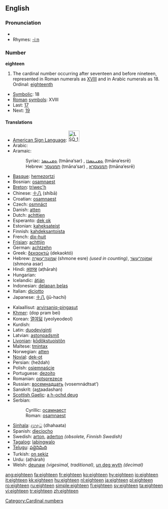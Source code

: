 ==English==

===Pronunciation===
*{{audio|en-us-eighteen.ogg|Audio (US)}}
*Rhymes: [[Rhymes:English:-iːn|-iːn]]

===Number===
'''eighteen'''

# The cardinal number occurring after seventeen and before nineteen, represented in Roman numerals as [[XVIII]] and in Arabic numerals as 18. Ordinal: [[eighteenth]]
*[[Symbolic]]: 18
*[[Roman]] [[symbol]]s: XVIII
* Last: [[seventeen|17]]
* Next: [[nineteen|19]]

====Translations====
{{trans-top|cardinal number}}
*[[American Sign Language]]: [[Image:LSQ 18.jpg|35px]]
*Arabic: {{Arab|[[ثمانية عشر]]}} {{unicode|(θamániaʈ ʕášar)}}
*Aramaic:
*:Syriac: [[ܬܡܢܥܣܪ]] (tmāna‘sar) {{m}}, [[ܬܡܢܥܣܪܐ]] (tmāna‘esrē) {{f}}
*:Hebrew: [[תמנעסר]] (tmāna‘sar) {{m}}, [[תמנעסרא]] (tmāna‘esrē) {{f}}
*[[Basque]]: [[hemezortzi]]
*Bosnian: [[osamnaest]]
*[[Breton]]: [[triwec'h]]
*Chinese: [[十八]] (shíbā)
*Croatian: [[osamnaest]]
*Czech: [[osmnáct]]
*Danish: [[atten]]
*Dutch: [[achttien]] {{f}}
*Esperanto: [[dek ok]]
*Estonian: [[kaheksateist]]
*Finnish: [[kahdeksantoista]]
*French: [[dix-huit]] {{m}}
*[[Frisian]]: [[achttjin]]
*German: [[achtzehn]] {{f}}
*Greek: [[δεκαοκτώ]] (dekaoktó)
*Hebrew: [[שמונה עשרה|שְׁמוֹנֶה־עֶשְׂרֵה]] (shmone esre) {{f}} ''(used in counting)'', [[שמונה עשר|שְׁמוֹנָה־עָשָׂר]] (shmona asar) {{m}}
*Hindi: [[अठारह]] (aṭhārah)
*Hungarian: {{t|hu|tizennyolc}}
*Icelandic: [[átján]]
*Indonesian: [[delapan belas]]
*Italian: [[diciotto]]
*Japanese: [[十八]] (jū-hachi)
{{trans-mid}}
*Kalaallisut: [[arvirsaniq-pingasut]]
*[[Khmer]]: {{KMchar|[[ដប់ប្រាំបី]]}} (dop pram bei)
*Korean: [[열여덟]] (yeolyeodeol)
*Kurdish: {{KUchar|[[هه‌ژده‌]]}}
*Latin: [[duodeviginti]]
*Latvian: [[astoņpadsmit]]
*[[Livonian]]: [[kōdõkstuoistõn]]
*Maltese: [[tmintax]]
*Norwegian: [[atten]]
*[[Novial]]: [[dek-ot]]
*Persian: {{fa-Arab|[[هجده]]}} (heždah)
*Polish: [[osiemnaście]]
*Portuguese: [[dezoito]]
*Romanian: [[optsprezece]]
*Russian: [[восемнадцать]] (vosemnádtsat’)
*Sanskrit: (a<u>st</u>aadashan)
*[[Scottish Gaelic]]: [[a h-ochd deug]]
*Serbian:
*:Cyrillic: [[осамнаест]]
*:Roman: [[osamnaest]]
*[[Sinhala]]: [[දහඅට]] (dhahaata)
*Spanish: [[dieciocho]]
*Swedish: [[arton]], [[aderton]] ''(obsolete, Finnish Swedish)''
*[[Tagalog]]: [[labingwalo]]
*[[Telugu]]: [[పద్దెనిమిది]]
*Turkish: [[on sekiz]]
*Urdu: {{ur-Arab|[[اٹھارہ]]}} (aṭhārah)
*Welsh: [[deunaw]] ''(vigesimal, traditional)'', [[un deg wyth]] ''(decimal)''
{{trans-bottom}}

[[Category:Cardinal numbers]]

[[ang:eighteen]]
[[fa:eighteen]]
[[fr:eighteen]]
[[ko:eighteen]]
[[hy:eighteen]]
[[io:eighteen]]
[[it:eighteen]]
[[kk:eighteen]]
[[hu:eighteen]]
[[nl:eighteen]]
[[ja:eighteen]]
[[pl:eighteen]]
[[ro:eighteen]]
[[ru:eighteen]]
[[simple:eighteen]]
[[fi:eighteen]]
[[sv:eighteen]]
[[ta:eighteen]]
[[vi:eighteen]]
[[tr:eighteen]]
[[zh:eighteen]]